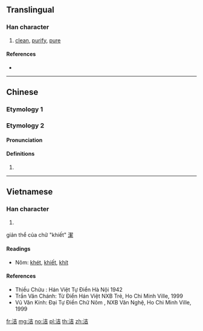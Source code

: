 {{also|潔}}
==Translingual==

===Han character===
{{Han char|rn=85|rad=水|as=06|sn=9|four=34161|canj=EGR}}

# [[clean]], [[purify]], [[pure]]

====References====
* {{Han ref|kx=0619.150|dkj=17350|dj=1014.100|hdz=31602.010|uh=6D01|ud=27905|bh=CFA1|bd=53153}}

----

==Chinese==

===Etymology 1===
{{zh-see|潔}}

===Etymology 2===
{{zh-forms}}

====Pronunciation====
{{zh-pron
|m=jié
|c=git3
|mc=y
|oc=
|cat=
}}

====Definitions====
{{zh-hanzi}}

# {{rfdef|zh}}

----

==Vietnamese==

===Han character===
{{vi-hantu|khiết|rs=水06}}

# {{defn|lang=vi|sort=水06}}
giản thể của chữ "khiết" [[潔]]

====Readings====
* Nôm: [[khét]], [[khiết]], [[khít]]

====References====
* Thiều Chửu : Hán Việt Tự Điển Hà Nội 1942
* Trần Văn Chánh: Từ Điển Hán Việt NXB Trẻ, Ho Chi Minh Ville, 1999
* Vũ Văn Kính: Đại Tự Điển Chữ Nôm , NXB Văn Nghệ, Ho Chi Minh Ville, 1999

[[fr:洁]]
[[mg:洁]]
[[no:洁]]
[[pl:洁]]
[[th:洁]]
[[zh:洁]]